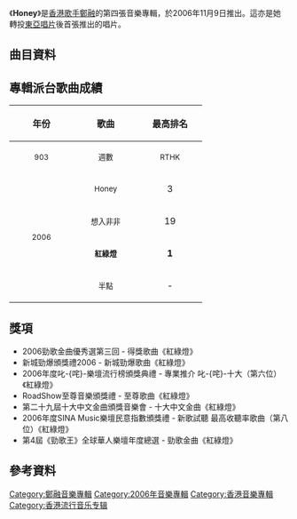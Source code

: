 {{unreferenced|time=2018-03-18T03:54:18+00:00}}
{{Album infobox | <!-- See Wikipedia:WikiProject_Albums -->
| Name       = Honey
| Type       = 錄音室專輯
| Artist     = [[鄭融|鄭融]]
| Cover      = 鄭融 Honey.jpg
| Released   = 2006年11月9日
| Recorded   = 2006年
| Genre      = 粵語
| Length     = 48:05
| Label      = [[東亞唱片_(集團)|東亞唱片]]
| Last album = [[Beat_Beat|Beat Beat]]<br>（2005年）
| This album = '''Honey'''<br>（2006年）
| Next album = [[Super_Girl_(鄭融專輯)|Super Girl]]<br>（2007年）
}}

《'''Honey'''》是[[香港|香港]][[歌手|歌手]][[鄭融|鄭融]]的第四張音樂專輯，於2006年11月9日推出。這亦是她轉投[[東亞唱片_(集團)|東亞唱片]]後首張推出的唱片。

==曲目資料==
{{Tracklist
| headline = CD
| total_length = 48:05

| title1 = Honey
| music1 = [[楊毅_(音樂人)|楊毅]]
| lyrics1 = [[夏至_(填詞人)|夏至]]
| arranger1 = [[莊冬昕|莊冬昕]]
| producer1 = [[趙增熹|趙增熹]]<br>[[陳少琪|陳少琪]]<br>莊冬昕
| longnote1 = 
| length1 = 3:46

| title2 = 想入非非
| music2 = [[側田|側田]]
| lyrics2 = 陳少琪
| arranger2 = [[嚴勵行|嚴勵行]]
| producer2 = 陳少琪
| longnote2 = 
| length2 = 3:16

| title3 = 紅綠燈
| music3 = [[張家誠|張家誠]]
| lyrics3 = 陳少琪
| arranger3 = 嚴勵行<br>[[鍾興民|鍾興民]]
| producer3 = 陳少琪
| longnote3 = 
| length3 = 3:55

| title4 = 一分鐘漂亮
| music4 = [[陳匡榮|Davy Chan]]
| lyrics4 = [[黃仲凱|黃仲凱]]
| arranger4 = Davy Chan<br>[[鄧建明|鄧建明]]<br>[[唐奕聰|唐奕聰]]
| producer4 = Davy Chan<br>鄧建明<br>唐奕聰
| longnote4 = 
| length4 = 4:31

| title5 = 原地踏步
| music5 = [[何鈞源|何鈞源]]<br>[[黃文華_(音樂人)|黃文華]]
| lyrics5 = [[梁勵文|梁勵文]]
| arranger5 = [[Allan_Lau|Allan Lau]]
| producer5 = 陳少琪
| longnote5 = 
| length5 = 4:15

| title6 = 踏出一步
| music6 = 莊冬昕
| lyrics6 = 梁勵文
| arranger6 = 莊冬昕
| producer6 = 陳少琪<br>莊冬昕
| longnote6 = 
| length6 = 3:13

| title7 = 半點
| music7 = 莊冬昕
| lyrics7 = [[黃厚霖|黃厚霖]]
| arranger7 = 莊冬昕
| producer7 = 莊冬昕<br>陳少琪
| longnote7 = 
| length7 = 3:07

| title8 = 一籮籮
| music8 = [[林天愛|林天愛]]
| lyrics8 = 陳少琪
| arranger8 = 莊冬昕
| producer8 = 陳少琪<br>莊冬昕
| longnote8 = 
| length8 = 3:56

| title9 = 融
| music9 = 嚴勵行
| lyrics9 = 陳少琪
| arranger9 = 嚴勵行
| producer9 = 陳少琪<br>嚴勵行
| longnote9 = 
| length9 = 3:51

| title10 = 過馬路
| music10 = 張家誠
| lyrics10 = [[崔恕|崔恕]]
| arranger10 = 嚴勵行<br>鍾興民
| producer10 = [[金培達|金培達]]
| longnote10 = 《紅綠燈》國語版
| length10 = 3:58

| title11 = Honey
| music11 = 楊毅
| lyrics11 = 夏至
| arranger11 = 莊冬昕
| producer11 = 趙增熹<br>陳少琪<br>莊冬昕
| note11 = Bee Mix
| longnote11 = 
| length11 = 3:11

| title12 = Honey
| music12 = 楊毅
| lyrics12 = 夏至
| arranger12 = 莊冬昕
| producer12 = 趙增熹<br>陳少琪<br>莊冬昕
| note12 = Dark Rain Mix
| longnote12 = 
| length12 = 3:19

| title13 = 紅綠燈
| music13 = 張家誠
| lyrics13 = 陳少琪<br>（獨白詞：夏至）
| arranger13 = [[Danny_Leung|Danny Leung]]
| producer13 = 陳少琪
| note13 = Acoustic Mix）（獨白：[[薛凱琪|薛凱琪]]
| longnote13 = 
| length13 = 3:47
}}
{{Track listing
| collapsed = 
| headline = DVD
| total_length = 16:15

| title1 = Honey
| note1 = MV
| length1 = 3:48

| title2 = 想入非非
| note2 = MV
| length2 = 3:19

| title3 = 紅綠燈
| note3 = MV
| length3 = 3:55

| title4 = 一分鐘漂亮
| note4 = MV
| length4 = 5:13
}}

== 專輯派台歌曲成績 ==
{| class="wikitable"
!align="center" rowspan="2" | 年份
!align="center" rowspan="2" | 歌曲
!align="center" colspan="8" | 最高排名
|-
!width="100"|<small>903</small> !! width="100"|<small>週數</small> !! width="100"|<small>RTHK</small> !! width="100"|<small>週數</small> !! width="100"|<small>997</small> !! width="100"|<small>週數</small> !! width="100"|<small>TVB</small> !! width="100"|<small>週數</small>
|-
|align="center" rowspan="4"| <small>2006</small> ||align="center"| <small>Honey</small> ||align="center"| 3 ||align="center"| 6 ||align="center"| 3 ||align="center"| 4 ||align="center"| 3 ||align="center"| 3 ||align="center"| '''1''' ||align="center"| 5
|-
|align="center"| <small>想入非非</small> ||align="center"| 19 ||align="center"| 1 ||align="center"| 9 ||align="center"| 3 ||align="center"| - ||align="center"| - ||align="center"| - ||align="center"| -
|-
|align="center"| <small>'''紅綠燈'''</small> ||align="center"| '''1''' ||align="center"| 10 ||align="center"| '''1''' ||align="center"| 10 ||align="center"| '''1''' ||align="center"| 10 ||align="center"| '''1''' ||align="center"| 6
|-
|align="center"| <small>半點</small> ||align="center"| - ||align="center"| - ||align="center"| 18 ||align="center"| 2 ||align="center"| - ||align="center"| - ||align="center"| - ||align="center"| -
|}

==獎項==
*2006勁歌金曲優秀選第三回 - 得獎歌曲《紅綠燈》
*新城勁爆頒獎禮2006 - 新城勁爆歌曲《紅綠燈》
*2006年度叱-{咤}-樂壇流行榜頒獎典禮 - 專業推介 叱-{咤}-十大（第六位）《紅綠燈》
*RoadShow至尊音樂頒獎禮 - 至尊歌曲《紅綠燈》
*第二十九屆十大中文金曲頒獎音樂會 - 十大中文金曲《紅綠燈》
*2006年度SINA Music樂壇民意指數頒獎禮 - 新歌試聽 最高收聽率歌曲（第八位）《紅綠燈》
*第4屆《勁歌王》全球華人樂壇年度總選 - 勁歌金曲《紅綠燈》

==參考資料==


[[Category:鄭融音樂專輯|Category:鄭融音樂專輯]]
[[Category:2006年音樂專輯|Category:2006年音樂專輯]]
[[Category:香港音樂專輯|Category:香港音樂專輯]]
[[Category:香港流行音乐专辑|Category:香港流行音乐专辑]]